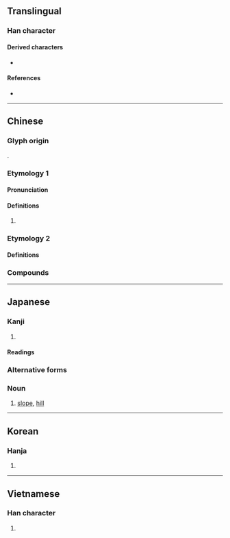 {{also|阪|坡}}
{{character info}}
==Translingual==

===Han character===
{{Han char|rn=32|rad=土|as=04|sn=7|four=|canj=GHE|ids=⿰土反}}

====Derived characters====
* {{l|mul|𭇸}}

====References====
* {{Han ref|kx=0224.260|dkj=04910|dj=0459.140|hdz=10423.090|uh=5742|ud=22338}}

----

==Chinese==

===Glyph origin===
{{Han etym}}
{{Han compound|土|反|ls=psc|c1=s|c2=p}}.

===Etymology 1===
{{zh-forms|alt=阪,岅}}

====Pronunciation====
{{zh-pron
|m=bǎn
|m-s=
|dg=
|c=
|c-t=
|g=
|h=pfs=
|j=
|mb=
|md=
|mn=
|mn-t=
|w=
|x=
|mc=y
|oc=y
|cat=n
}}

====Definitions====
{{zh-hanzi}}

# {{rfdef|zh}}

===Etymology 2===
====Definitions====
{{zh-see|阪|sv}}

===Compounds===
{{zh-der|布喀達坂峰|大坂|達坂|下坂走丸|長坂坡|長坂|蒲坂|前坂}}

----

==Japanese==

===Kanji===
{{ja-kanji|grade=3|rs=土04}}

# {{alternative form of|ja|阪}}

====Readings====
{{ja-readings
|goon=べん, ほん
|kanon=はん
|kanyoon=ばん
|kun=さか-
}}

===Alternative forms===
{{ja-kanjitab|さか|yomi=k}}

===Noun===
{{ja-noun|さか}}

# [[slope]], [[hill]]

----

==Korean==

===Hanja===
{{ko-hanja|hangeul=판|rv=pan|mr=p'an}}

# {{rfdef|ko|sort=土04}}

----

==Vietnamese==

===Han character===
{{vi-hantu|[[phẳng]]|rs=土04}}

# {{rfdef|vi|sort=土04}}